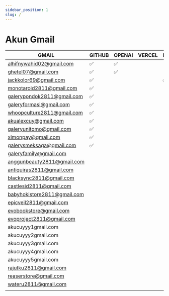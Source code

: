 ```yaml
---
sidebar_position: 1
slug: /
---
```


# Akun Gmail

| GMAIL                       | GITHUB | OPENAI | VERCEL | NETLIFY |
| --------------------------- | ------ | ------ | ------ | ------- |
| alhifnywahid02@gmail.com    | ✅     | ✅     |        |         |
| ghetel07@gmail.com          | ✅     | ✅     |        |         |
| jackkolor69@gmail.com       | ✅     |        |        | ✅      |
| monotaroid2811@gmail.com    | ✅     |        |        |         |
| galerypondok2811@gmail.com  | ✅     |        |        |         |
| galeryformasi@gmail.com     | ✅     |        |        |         |
| whoopculture2811@gmail.com  | ✅     |        |        |         |
| akualexcuy@gmail.com        | ✅     |        |        |         |
| galeryunitomo@gmail.com     | ✅     |        |        |         |
| ximonpay@gmail.com          | ✅     |        |        |         |
| galerysmeksaga@gmail.com    | ✅     |        |        |         |
| galeryfamily@gmail.com      |        |        |        |         |
| anggunbeauty2811@gmail.com  |        |        |        |         |
| antiquiras2811@gmail.com    |        |        |        |         |
| blacksync2811@gmail.com     |        |        |        |         |
| castlesid2811@gmail.com     |        |        |        |         |
| babyhokistore2811@gmail.com |        |        |        |         |
| epicveil2811@gmail.com      |        |        |        |         |
| evobookstore@gmail.com      |        |        |        |         |
| evoproject2811@gmail.com    |        |        |        |         |
| akucuyyy1gmail.com          |        |        |        |         |
| akucuyyy2gmail.com          |        |        |        |         |
| akucuyyy3gmail.com          |        |        |        |         |
| akucuyyy4gmail.com          |        |        |        |         |
| akucuyyy5gmail.com          |        |        |        |         |
| rajutku2811@gmail.com       |        |        |        |         |
| reaserstore@gmail.com       |        |        |        |         |
| wateru2811@gmail.com        |        |        |        |         |
|                             |        |        |        |         |
